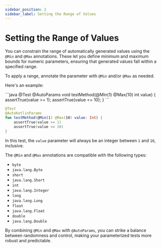 ```yaml
---
sidebar_position: 2
sidebar_label: Setting the Range of Values
---
```



# Setting the Range of Values

You can constrain the range of automatically generated values using the `@Min` and `@Max` annotations. These let you define minimum and maximum bounds for numeric parameters, ensuring that generated values fall within a specified range.

To apply a range, annotate the parameter with `@Min` and/or `@Max` as needed.

Here's an example:

<JavaKotlinCodeBlock>
```java
@Test
@AutoParams
void testMethod(@Min(1) @Max(10) int value) {
    assertTrue(value >= 1);
    assertTrue(value <= 10);
}
```

```kotlin
@Test
@AutoKotlinParams
fun testMethod(@Min(1) @Max(10) value: Int) {
    assertTrue(value >= 1)
    assertTrue(value <= 10)
}
```
</JavaKotlinCodeBlock>

In this test, the `value` parameter will always be an integer between `1` and `10`, inclusive.

The `@Min` and `@Max` annotations are compatible with the following types:

- `byte`
- `java.lang.Byte`
- `short`
- `java.lang.Short`
- `int`
- `java.lang.Integer`
- `long`
- `java.lang.Long`
- `float`
- `java.lang.Float`
- `double`
- `java.lang.Double`

By combining `@Min` and `@Max` with `@AutoParams`, you can strike a balance between randomness and control, making your parameterized tests more robust and predictable.
